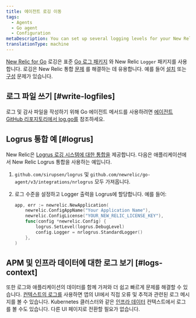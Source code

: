 ```yaml
---
title: 에이전트 로깅 이동
tags:
  - Agents
  - Go agent
  - Configuration
metaDescription: You can set up several logging levels for your New Relic Go agent; this is useful for troubleshooting your New Relic Golang integration.
translationType: machine
---
```


[New Relic for Go](/docs/agents/go-agent/get-started/new-relic-go) 로깅은 표준 [Go 로그 패키지](https://golang.org/pkg/log/) 와 New Relic `Logger` 패키지를 사용합니다. 로깅은 New Relic 통합 [문제](/docs/agents/go-agent/troubleshooting/no-data-appears-go) 를 해결하는 데 유용합니다. 예를 들어 [설치](/docs/agents/go-agent/get-started/install-new-relic-go) 또는 [구성](/docs/agents/go-agent/instrumentation/go-agent-configuration) 문제가 있습니다.

## 로그 파일 쓰기 [#write-logfiles]

로그 및 감사 파일을 작성하기 위해 Go 에이전트 메서드를 사용하려면 [에이전트 GitHub 리포지토리에서 log.go를](https://github.com/newrelic/go-agent/blob/master/log.go) 참조하세요.

## Logrus 통합 예 [#logrus]

New Relic은 [Logrus 로깅 시스템에 대한 통합을](https://github.com/newrelic/go-agent/blob/master/_integrations/nrlogrus/nrlogrus.go) 제공합니다. 다음은 애플리케이션에서 New Relic Logrus 통합을 사용하는 예입니다.

1. `github.com/sirupsen/logrus` 및 `github.com/newrelic/go-agent/v3/integrations/nrlogrus` 모두 가져옵니다.

2. 로그 수준을 설정하고 Logger 출력을 Logrus에 할당합니다. 예를 들어:

   ```go
   app, err := newrelic.NewApplication(
       newrelic.ConfigAppName("Your Application Name"),
       newrelic.ConfigLicense("YOUR_NEW_RELIC_LICENSE_KEY"),
       func(config *newrelic.Config) {
           logrus.SetLevel(logrus.DebugLevel)
           config.Logger = nrlogrus.StandardLogger()
       },
   )
   ```

## APM 및 인프라 데이터에 대한 로그 보기 [#logs-context]

또한 로그와 애플리케이션의 데이터를 함께 가져와 더 쉽고 빠르게 문제를 해결할 수 있습니다. [컨텍스트의 로그를](/docs/logs/logs-context/configure-logs-context-go/) 사용하면 앱의 UI에서 직접 오류 및 추적과 관련된 로그 메시지를 볼 수 있습니다. Kubernetes 클러스터와 같은 [인프라 데이터](/docs/logs/forward-logs/forward-your-logs-using-infrastructure-agent/) 컨텍스트에서 로그를 볼 수도 있습니다. 다른 UI 페이지로 전환할 필요가 없습니다.